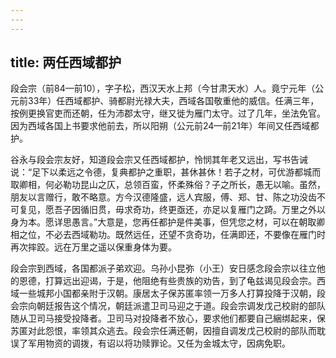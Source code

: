 ```yaml
---
---
---
```

title: 两任西域都护
---



段会宗（前84—前10），字子松，西汉天水上邦（今甘肃天水）人。竟宁元年（公元前33年）任西域都护、骑都尉光禄大夫，西域各国敬重他的威信。任满三年，按例更换官吏而还朝，任为沛郡太守，继又徙为雁门太守。过了几年，坐法免官。因为西域各国上书要求他前去，所以阳朔（公元前24—前21年）年间又任西域都护。

谷永与段会宗友好，知道段会宗又任西域都护，怜悯其年老又远出，写书告诫说：“足下以柔远之令德，复典都护之重职，甚休甚休！若子之材，可优游都城而取卿相，何必勒功昆山之仄，总领百蛮，怀柔殊俗？子之所长，愚无以喻。虽然，朋友以言赠行，敢不略意。方今汉德隆盛，远人宾服，傅、郑、甘、陈之功没齿不可复见，愿吾子因循旧贯，毋求奇功，终更亟还，亦足以复雁门之踦。万里之外以身为本。愿详思愚言。”大意是，您再任都护是件美事，但凭您之材，可以在朝取卿相之位，不必去西域勒功。既然远任，还望不贪奇功，任满即还，不要像在雁门时再次摔跤。远在万里之遥以保重身体为要。

段会宗到西域，各国都派子弟欢迎。乌孙小昆弥（小王）安日感念段会宗以往立他的恩德，打算远出迎谒，于是，他阻绝有些贵族的劝告，到了龟兹谒见段会宗。西域一些城邦小国都亲附于汉朝。康居太子保苏匿率领一万多人打算投降于汉朝，段会宗向朝廷报告这个情况，朝廷派遣卫司马迎之于道。段会宗调发戊己校尉的部队随从卫司马接受投降者。卫司马对投降者不放心，要求他们都要自己綑绑起来，保苏匿对此怨恨，率领其众逃去。段会宗任满还朝，因擅自调发戊己校尉的部队而耽误了军用物资的调拨，有诏以将功赎罪论。又任为金城太守，因病免职。